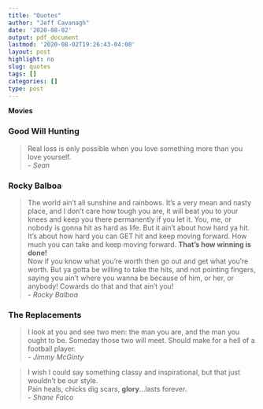 ```yaml
---
title: "Quotes"
author: "Jeff Cavanagh"
date: '2020-08-02'
output: pdf_document
lastmod: '2020-08-02T19:26:43-04:00'
layout: post
highlight: no
slug: quotes
tags: []
categories: []
type: post
---
```


**Movies**

### Good Will Hunting

> Real loss is only possible when you love something more than you love yourself.  
- *Sean*

### Rocky Balboa

> The world ain't all sunshine and rainbows. It's a very mean and nasty place, and I don't care how tough you are, it will beat you to your knees and keep you there permanently if you let it. You, me, or nobody is gonna hit as hard as life. But it ain't about how hard ya hit. It's about how hard you can GET hit and keep moving forward. How much you can take and keep moving forward. **That's how winning is done!**  
Now if you know what you're worth then go out and get what you're worth. But ya gotta be willing to take the hits, and not pointing fingers, saying you ain't where you wanna be because of him, or her, or anybody! Cowards do that and that ain't you!  
- *Rocky Balboa*




### The Replacements

> I look at you and see two men: the man you are, and the man you ought to be. Someday those two will meet. Should make for a hell of a football player.  
- *Jimmy McGinty*

> I wish I could say something classy and inspirational, but that just wouldn't be our style.  
Pain heals, chicks dig scars, **glory**...lasts forever.   
- *Shane Falco*



